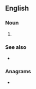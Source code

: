 {{also|IHVs}}
==English==

===Noun===
{{en-noun|?}}

# {{lb|en|transport}} {{initialism of|[[intelligent]] [[vehicle]] [[highway]] [[systems]]|lang=en}}

===See also===
* {{l|en|APTS}}

===Anagrams===
* {{anagrams|en|a=hisv|Shiv|shiv}}